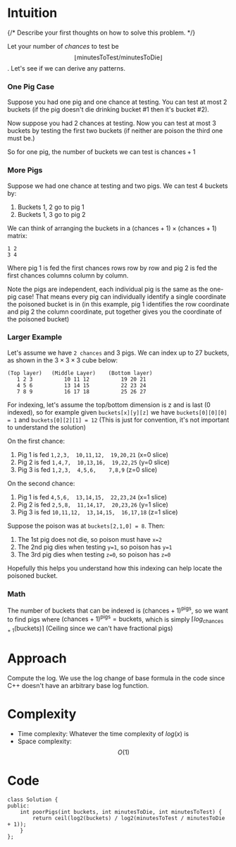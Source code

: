 # Intuition
{/* Describe your first thoughts on how to solve this problem. */}

Let your number of *chances* to test be $$\lfloor{\text{minutesToTest} / \text{minutesToDie}}\rfloor$$. Let's see if we can derive any patterns.

### One Pig Case
Suppose you had one pig and one chance at testing. You can test at most 2 buckets (if the pig doesn't die drinking bucket #1 then it's bucket #2).

Now suppose you had 2 chances at testing. Now you can test at most 3 buckets by testing the first two buckets (if neither are poison the third one must be.)

So for one pig, the number of buckets we can test is $\text{chances} + 1$

### More Pigs

Suppose we had one chance at testing and two pigs. We can test 4 buckets by:
1. Buckets 1, 2 go to pig 1
2. Buckets 1, 3 go to pig 2

We can think of arranging the buckets in a $(\text{chances} + 1) \times (\text{chances} + 1)$ matrix:

```
1 2
3 4
```

Where pig 1 is fed the first $\text{chances}$ rows row by row and pig 2 is fed the first $\text{chances}$ columns column by column. 

Note the pigs are independent, each individual pig is the same as the one-pig case! That means every pig can individually identify a single coordinate the poisoned bucket is in (in this example, pig 1 identifies the row coordinate and pig 2 the column coordinate, put together gives you the coordinate of the poisoned bucket)

### Larger Example

Let's assume we have `2 chances` and 3 pigs. We can index up to 27 buckets, as shown in the $3 \times 3 \times 3$ cube below:

```
(Top layer)   (Middle Layer)    (Bottom layer)
   1 2 3          10 11 12          19 20 21
   4 5 6          13 14 15          22 23 24
   7 8 9          16 17 18          25 26 27
```

For indexing, let's assume the top/bottom dimension is z and is last (0 indexed), so for example given `buckets[x][y][z]` we have `buckets[0][0][0] = 1` and `buckets[0][2][1] = 12` (This is just for convention, it's not important to understand the solution)

On the first chance:
1. Pig 1 is fed `1,2,3,  10,11,12,  19,20,21` (x=0 slice)
2. Pig 2 is fed `1,4,7,  10,13,16,  19,22,25` (y=0 slice)
3. Pig 3 is fed `1,2,3,  4,5,6,    7,8,9` (z=0 slice)

On the second chance:
1. Pig 1 is fed `4,5,6,  13,14,15,  22,23,24` (x=1 slice)
2. Pig 2 is fed `2,5,8,  11,14,17,  20,23,26` (y=1 slice)
3. Pig 3 is fed `10,11,12,  13,14,15,  16,17,18` (z=1 slice)

Suppose the poison was at `buckets[2,1,0] = 8`. Then:
1. The 1st pig does not die, so poison must have `x=2`
2. The 2nd pig dies when testing `y=1`, so poison has `y=1`
3. The 3rd pig dies when testing `z=0`, so poison has `z=0`

Hopefully this helps you understand how this indexing can help locate the poisoned bucket.

### Math

The number of buckets that can be indexed is $(\text{chances} + 1)^{\text{pigs}}$, so we want to find $\text{pigs}$ where $(\text{chances} + 1)^{\text{pigs}} = \text{buckets}$, which is simply $\lceil log_{\text{chances} + 1}(\text{buckets}) \rceil$ (Ceiling since we can't have fractional pigs)


# Approach
Compute the log. We use the log change of base formula in the code since C++ doesn't have an arbitrary base log function.

# Complexity
- Time complexity: Whatever the time complexity of $log(x)$ is
- Space complexity: $$O(1)$$

# Code
```
class Solution {
public:
    int poorPigs(int buckets, int minutesToDie, int minutesToTest) {
        return ceil(log2(buckets) / log2(minutesToTest / minutesToDie + 1));
    }
};
```
